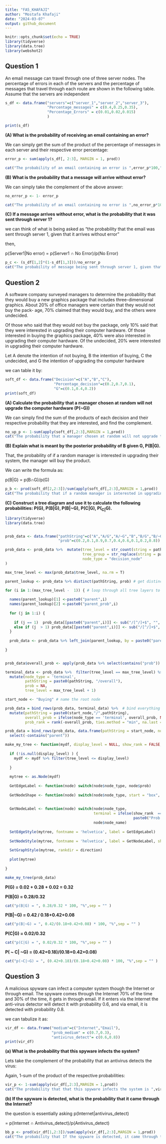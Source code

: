 ---
title: "FA5_KHAFAJI"
author: "Mostafa Khafaji"
date: "2024-03-07"
output: github_document
---

```{r setup, include=FALSE}
knitr::opts_chunk$set(echo = TRUE)
library(tidyverse)
library(data.tree)
library(webshot2)
```

## Question 1

An email message can travel through one of three server nodes. The percentage of errors in each of the servers and the percentage of messages that travel through each route are shown in the following table. Assume that the servers are independent

```{r servers, echo=FALSE}
s_df <- data.frame("servers"=c("server_1","server_2","server_3"),
                   "Percentage_messages" = c(0.4,0.25,0.35),
                   "Percentage_Errors" = c(0.01,0.02,0.015)
                   )

print(s_df)

```

**(A) What is the probability of receiving an email containing an error?**

We can simply get the sum of the product of the percentage of messages in each server and their respective error percentage:

```{r}
error_p <- sum(apply(s_df[, 2:3], MARGIN = 1, prod))

cat("The probability of an email containing an error is ",error_p*100,"%\n\n", sep = "")
```

**(B) What is the probability that a message will arrive without error?**

We can simply take the complement of the above answer:

```{r}
no_error_p <- 1- error_p

cat("The probability of an email containing no error is ",no_error_p*100,"%\n\n", sep = "")
```

**(C) If a message arrives without error, what is the probability that it was sent through server 1?** 

we can think of what is being asked as "the probability that the email was sent through server 1, given that it arrives without error"

then, 

p(Server1|No error) = p(Server1 ∩ No Error)/p(No Error)

```{r}
p_c <- (s_df[1,2]*(1-s_df[1,3]))/no_error_p
cat("The probability of message being sent through server 1, given that there is no error, is ",p_c*100,"%\n\n", sep = "")


```

## Question 2

A software company surveyed managers to determine the probability that they
would buy a new graphics package that includes three-dimensional graphics.
About 20% of office managers were certain that they would not buy the pack-
age, 70% claimed that they would buy, and the others were undecided.

Of those who said that they would not buy the package, only 10% said that they were
interested in upgrading their computer hardware. Of those interested in buying
the graphics package, 40% were also interested in upgrading their computer
hardware. Of the undecided, 20% were interested in upgrading their computer
hardware.

Let A denote the intention of not buying, B the intention of buying, C the
undecided, and G the intention of upgrading the computer hardware

we can table it by:

```{r pressure, echo=FALSE}
soft_df <- data.frame("Decision"=c("A","B","C"),
                      "Percentage_decision"=c(0.2,0.7,0.1),
                      "G"=c(0.1,0.4,0.2))
print(soft_df)
```


**(A) Calculate the probability that a manager chosen at random will not upgrade the computer hardware (P(~G))**

We can simply find the sum of the products of each decision and their respective probability that they are interested, and find the complement.

```{r}
no_up_p <- 1-sum(apply(soft_df[,2:3],MARGIN = 1,prod))
cat("The probability that a manager chosen at random will not upgrade the computer hardware is ",no_up_p*100,"%\n\n", sep = "")
```


**(B) Explain what is meant by the posterior probability of B given G, P(B|G).**

That, the probability of if a random manager is interested in upgrading their system, the manager will buy the product.

We can write the formula as:

p(B|G) = p(B∩G)/p(G)
```{r}
p_b <- prod(soft_df[2,2:3])/sum(apply(soft_df[,2:3],MARGIN = 1,prod))
cat("The probability that if a random manager is interested in upgrading their system, the manager will buy the product is ",p_b*100,"%\n\n", sep = "")

```

**(C) Construct a tree diagram and use it to calculate the following probabilities: P(G), P(B|G), P(B|~G), P(C|G), P(~C|~G).**

```{r tree, echo=FALSE}

library(tidyverse)
library(data.tree)


prob_data <- data.frame("pathString"=c("A","A/G","A/~G","B","B/G","B/~G","C","C/G","C/~G"),
                        "prob"=c(0.2,0.1,0.9,0.7,0.4,0.6,0.1,0.2,0.8))

prob_data <- prob_data %>%  mutate(tree_level = str_count(string = pathString, pattern = "/") + 1,
                                   tree_group = str_replace(string = pathString, pattern = "/.*", replacement = ""),
                                   node_type = "decision_node"
)

max_tree_level <- max(prob_data$tree_level, na.rm = T) 

parent_lookup <- prob_data %>% distinct(pathString, prob) # get distinct probabilities to facilitate finding parent node probability

for (i in 1:(max_tree_level -  1)) { # loop through all tree layers to get all immidiate parent probabilities (to calculate cumulative prob)
  
  names(parent_lookup)[1] <-paste0("parent",i)
  names(parent_lookup)[2] <-paste0("parent_prob",i)
  
  for (j in 1:i) {
    
    if (j == 1)  prob_data[[paste0("parent",i)]] <- sub("/[^/]+$", "", prob_data$pathString)
    else if (j  > 1) prob_data[[paste0("parent",i)]] <- sub("/[^/]+$", "", prob_data[[paste0("parent",i)]])
  }
  
  prob_data <- prob_data %>% left_join(parent_lookup, by = paste0("parent",i))
  
}


prob_data$overall_prob <- apply(prob_data %>% select(contains("prob"))  , 1, prod, na.rm = T)  # calculate cumulative probability    

terminal_data <- prob_data %>%  filter(tree_level == max_tree_level) %>% # create new rows that will display terminal/final step calulcations on the tree
  mutate(node_type = 'terminal',
         pathString = paste0(pathString, "/overall"),
         prob = NA,
         tree_level = max_tree_level + 1)

start_node <- "Buying" # name the root node

prob_data = bind_rows(prob_data, terminal_data) %>%  # bind everything together 
  mutate(pathString = paste0(start_node,"/",pathString),
         overall_prob = ifelse(node_type == 'terminal', overall_prob, NA),
         prob_rank = rank(-overall_prob, ties.method = "min", na.last = "keep"))

prob_data = bind_rows(prob_data, data.frame(pathString = start_node, node_type = 'start', tree_level = 0)) %>% # add one new row to serve as the start node label
  select(-contains("parent"))

make_my_tree <- function(mydf, display_level = NULL, show_rank = FALSE, direction = "LR") {
  
  if (!is.null(display_level) ) {
    mydf <- mydf %>% filter(tree_level <= display_level)
    
  }
  
  mytree <- as.Node(mydf) 
  
  GetEdgeLabel <- function(node) switch(node$node_type, node$prob)
  
  GetNodeShape <- function(node) switch(node$node_type, start = "box", node_decision = "circle", terminal = "none")
  
  
  GetNodeLabel <- function(node) switch(node$node_type, 
                                        terminal = ifelse(show_rank  == TRUE, paste0("Prob: ", node$overall_prob,"\nRank: ", node$prob_rank),
                                                          paste0("Prob: ", node$overall_prob)),
                                        node$node_name)
  
  SetEdgeStyle(mytree, fontname = 'helvetica', label = GetEdgeLabel)
  
  SetNodeStyle(mytree, fontname = 'helvetica', label = GetNodeLabel, shape = GetNodeShape)
  
  SetGraphStyle(mytree, rankdir = direction) 
  
  plot(mytree)
  
}

make_my_tree(prob_data)
```

**P(G) = 0.02 + 0.28 + 0.02 = 0.32**

**P(B|G) = 0.28/0.32**
```{r echo=FALSE}
cat("p(B|G) = ", 0.28/0.32 * 100, "%",sep = "" )
```

**P(B|~G) = 0.42 / 0.18+0.42+0.08**
```{r echo=FALSE}
cat("p(B|~G) = ", 0.42/(0.18+0.42+0.08) * 100, "%",sep = "" )
```

**P(C|G) = 0.02/0.32** 
```{r echo=FALSE}
cat("p(C|G) = ", 0.02/0.32 * 100, "%",sep = "" )
```

**P( ~ C| ~G) = (0.42+0.18)/(0.18+0.42+0.08)**
```{r echo=FALSE}
cat("p(~C|~G) = ", (0.42+0.18)/(0.18+0.42+0.08) * 100, "%",sep = "" )
```


## Question 3

A malicious spyware can infect a computer system though the Internet or through email. The spyware comes through the Internet 70% of the time and 30% of the time, it gets in through email. If it enters via the Internet the anti-virus detector will detect it with probability 0.6, and via email, it is detected with probability 0.8.

we can tabulize it as:

```{r echo=FALSE}
vir_df <- data.frame("medium"=c("Internet","Email"),
                     "prob_medium" = c(0.7,0.3),
                     "antivirus_detect"= c(0.6,0.8))
print(vir_df)
```

**(a) What is the probability that this spyware infects the system?**

Lets take the complement of the probability that an antivirus detects the virus:

Again, 1-sum of the product of the respective probabilities:

```{r}
vir_p <- 1-sum(apply(vir_df[,2:3],MARGIN = 1,prod))
cat("The probability that that this spyware infects the system is ",vir_p*100,"%\n\n", sep = "")
```

**(b) If the spyware is detected, what is the probability that it came through the Internet?**

the question is essentially asking p(Internet|antivirus_detect)

= p(Internet ∩ Antivirus_detect)/p(Antivirus_detect)

```{r}
bb_p <- prod(vir_df[1,2:3])/sum(apply(vir_df[,2:3],MARGIN = 1,prod))
cat("The probability that If the spyware is detected, it came through the Internet is ",bb_p*100,"%\n\n", sep = "")
```

